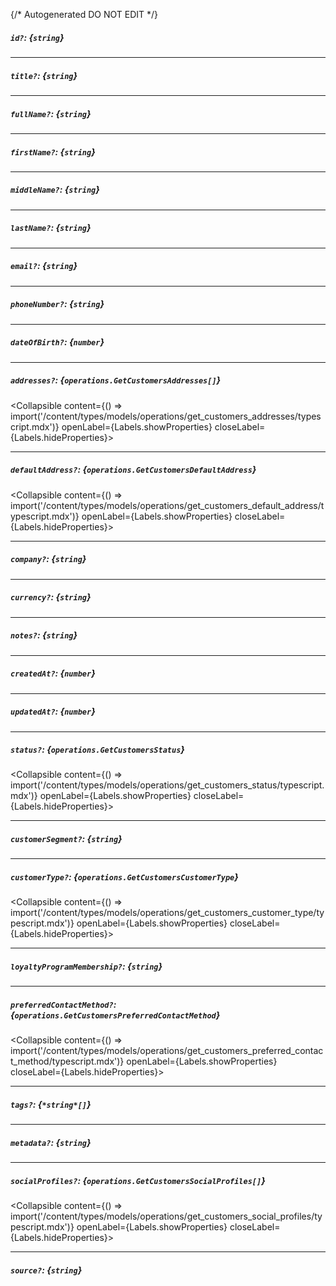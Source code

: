 {/* Autogenerated DO NOT EDIT  */}

##### `id?`: *{`string`}*

---
##### `title?`: *{`string`}*

---
##### `fullName?`: *{`string`}*

---
##### `firstName?`: *{`string`}*

---
##### `middleName?`: *{`string`}*

---
##### `lastName?`: *{`string`}*

---
##### `email?`: *{`string`}*

---
##### `phoneNumber?`: *{`string`}*

---
##### `dateOfBirth?`: *{`number`}*

---
##### `addresses?`: *{`operations.GetCustomersAddresses[]`}*
<Collapsible content={() => import('/content/types/models/operations/get_customers_addresses/typescript.mdx')} openLabel={Labels.showProperties} closeLabel={Labels.hideProperties}>
</Collapsible>

---
##### `defaultAddress?`: *{`operations.GetCustomersDefaultAddress`}*
<Collapsible content={() => import('/content/types/models/operations/get_customers_default_address/typescript.mdx')} openLabel={Labels.showProperties} closeLabel={Labels.hideProperties}>
</Collapsible>

---
##### `company?`: *{`string`}*

---
##### `currency?`: *{`string`}*

---
##### `notes?`: *{`string`}*

---
##### `createdAt?`: *{`number`}*

---
##### `updatedAt?`: *{`number`}*

---
##### `status?`: *{`operations.GetCustomersStatus`}*
<Collapsible content={() => import('/content/types/models/operations/get_customers_status/typescript.mdx')} openLabel={Labels.showProperties} closeLabel={Labels.hideProperties}>
</Collapsible>

---
##### `customerSegment?`: *{`string`}*

---
##### `customerType?`: *{`operations.GetCustomersCustomerType`}*
<Collapsible content={() => import('/content/types/models/operations/get_customers_customer_type/typescript.mdx')} openLabel={Labels.showProperties} closeLabel={Labels.hideProperties}>
</Collapsible>

---
##### `loyaltyProgramMembership?`: *{`string`}*

---
##### `preferredContactMethod?`: *{`operations.GetCustomersPreferredContactMethod`}*
<Collapsible content={() => import('/content/types/models/operations/get_customers_preferred_contact_method/typescript.mdx')} openLabel={Labels.showProperties} closeLabel={Labels.hideProperties}>
</Collapsible>

---
##### `tags?`: *{`*string*[]`}*

---
##### `metadata?`: *{`string`}*

---
##### `socialProfiles?`: *{`operations.GetCustomersSocialProfiles[]`}*
<Collapsible content={() => import('/content/types/models/operations/get_customers_social_profiles/typescript.mdx')} openLabel={Labels.showProperties} closeLabel={Labels.hideProperties}>
</Collapsible>

---
##### `source?`: *{`string`}*


